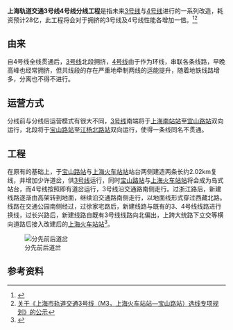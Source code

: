 {{SH Future_infrastructure}}
'''上海轨道交通3号线4号线分线工程'''是指未来[[上海轨道交通3号线|3号线]]与[[上海轨道交通4号线|4号线]]进行的一系列改造，耗资预计28亿，此工程将会对于拥挤的3号线及4号线性能各增加一倍。<ref>{{cite news | title = 上海地铁3、4号线将耗资28亿分离改造 宝山路至上海火车站区间将新建复线 | publisher = 看看新闻网 | date = 2013-04-22 | url = http://shanghai.kankanews.com/kuaibao/2013-04-22/2797723.shtml | language = zh | access-date = 2014-04-04 | archive-url = https://web.archive.org/web/20140407065253/http://shanghai.kankanews.com/kuaibao/2013-04-22/2797723.shtml | archive-date = 2014-04-07 | dead-url = yes }}</ref><ref>[http://ghzyj.sh.gov.cn/hdpt/gzcy/sj/200907/t20090728_307928.htm 关于《上海市轨道交通3号线（M3，上海火车站站—宝山路站）选线专项规划》的公示]</ref>

==由来==
自4号线全线贯通后，[[上海轨道交通3号线|3号线]]北段拥挤，[[上海轨道交通4号线|4号线]]由于作为环线，串联各条线路，早晚高峰也经常拥挤，但共线段的存在严重地牵制两线的运能提升，随着地铁线路增多，分离也不得不进行。

==运营方式==
分线前与分线后运营模式有很大不同，[[上海轨道交通3号线|3号线]]南端将于[[上海南站站|上海南站站]]至[[宜山路站|宜山路站]]双向运行，北段将于[[宝山路站|宝山路站]]至[[江杨北路站|江杨北路站]]双向运行，使得一条线同名不贯通。

==工程==
在原有的基础上，于[[宝山路站|宝山路站]]与[[上海火车站站|上海火车站站]]站台两侧建造两条长约2.02km复线，并增加少许道岔，供[[上海轨道交通3号线|3号线]]运行，同时[[宝山路站|宝山路站]]与[[上海火车站站|上海火车站站]]将会成为岛式站台，而4号线按照即有道岔运行，3号线沿交通路南侧走行。过浙江路后，新建线路逐渐由高架转到地面，继续沿交通路南侧走行，以地面线形式穿过西藏北路。线路在交通公园南侧经过，过徐家宅路后，新建线路与既有的3、4号线线路进行换线，过长兴路后，新建线路自既有3号线线路向北偏出，上跨大统路下立交等横向道路后接入改建后的[[上海火车站站|上海火车站站]]<ref>{{cite news | title = 3号线设调头站 4号线"独立成环" | publisher = 东方网 | date = 2009-07-29 | url = http://xwcb.eastday.com/c/20090729/u1a607001.html | language = zh | accessdate = 2014-04-06 | archive-date = 2020-04-05 | archive-url = https://web.archive.org/web/20200405094839/http://xwcb.eastday.com/c/20090729/u1a607001.html | dead-url = no }}</ref>。


[[File:ShMetro34Gleisplan.gif|分先前后道岔]]

==参考资料==
{{reflist}}

{{上海轨道交通线路列表}}
{{Shmetro-stub}}